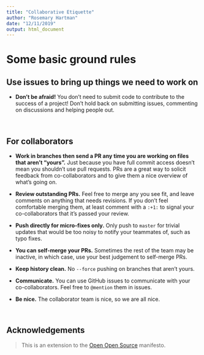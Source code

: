 ```yaml
---
title: "Collaborative Etiquette"
author: "Rosemary Hartman"
date: "12/11/2019"
output: html_document
---
```


# Some basic ground rules

## Use issues to bring up things we need to work on

* __Don't be afraid!__ You don't need to submit code to contribute to the success of a project! Don't hold back on submitting issues, commenting on discussions and helping people out.

<br>


## For collaborators

* __Work in branches then send a PR any time you are working on files that aren't "yours".__ Just because you have full commit access doesn't mean you shouldn't use pull requests. PRs are a great way to solicit feedback from co-collaborators and to give them a nice overview of what's going on.

* __Review outstanding PRs.__ Feel free to merge any you see fit, and leave comments on anything that needs revisions. If you don't feel comfortable merging them, at least comment with a `:+1:` to signal your co-collaborators that it's passed your review.

* __Push directly for micro-fixes only.__ Only push to `master` for trivial updates that would be too noisy to notify your teammates of, such as typo fixes.

* __You can self-merge your PRs.__ Sometimes the rest of the team may be inactive, in which case, use your best judgement to self-merge PRs.

* __Keep history clean.__ No `--force` pushing on branches that aren't yours.

* __Communicate.__ You can use GitHub issues to communicate with your co-collaborators. Feel free to `@mention` them in issues.

* __Be nice.__ The collaborator team is nice, so we are all nice.

<br>


## Acknowledgements

> This is an extension to the [Open Open Source] manifesto.

[Open Open Source]: http://openopensource.org/

